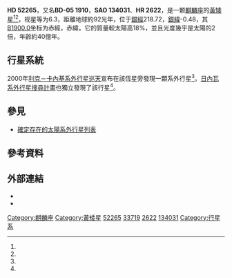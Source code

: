 {{Starbox begin
| name = HD 52265
}}
{{Starbox observe
| epoch = [[J2000.0|J2000.0]]
| constell = [[麒麟座|麒麟座]]<ref name=SIMBAD>{{cite web
 | url=http://simbad.u-strasbg.fr/simbad/sim-id?Ident=HR+2622
 | title=Pulsating variable Star
 | publisher=Centre de Données astronomiques de Strasbourg
 | work=SIMBAD
 | accessdate=2012-07-13
 | archive-date=2019-12-20
 | archive-url=https://web.archive.org/web/20191220153019/http://simbad.u-strasbg.fr/simbad/sim-id%3FIdent%3DHR%2B2622
 | dead-url=no
 }}</ref><ref name=DATA>{{cite web
 | url=http://vizier.u-strasbg.fr/viz-bin/VizieR-5?-out.add=.&-source=5050&-corr=PK=HR&-out.max=9999&HR=2622
 | title=VizieR Detailed Page
 | accessdate=2012-07-13
 | archive-date=2016-03-05
 | archive-url=https://web.archive.org/web/20160305203724/http://vizier.u-strasbg.fr/viz-bin/VizieR-5?-out.add=.&-source=5050&-corr=PK=HR&-out.max=9999&HR=2622
 | dead-url=no
 }}</ref>
| 星官 = 
| ra = {{RA|7|0|18}}<ref name=SIMBAD /><ref name=DATA />
| dec = {{DEC|-5|22|1}}<ref name=SIMBAD /><ref name=DATA />
| appmag_v = 6.301<ref name=SIMBAD /><ref name=DATA />
}}
{{Starbox character
| class = G0V
| b-v = 0.57<ref name=SIMBAD /><ref name=DATA />
| u-b = 0.09<ref name=SIMBAD /><ref name=DATA />
| r-i = <ref name=SIMBAD /><ref name=DATA />
| variable = 
}}
{{Starbox astrometry
| radial_v = 0.09
| prop_mo_ra = 54
| parallax = 
| p_error = 
}}
{{Starbox catalog
| names =BD-05 1910，[[SAO星表|SAO]] 134031，[[HD星表|HD]] 52265，[[HR星表|HR]] 2622，[[博斯星表|GC 9220]]，[[Hipparcos_catalogue|HIP 33719]]}}
{{Starbox reference |Simbad=HR+2622}}
{{Starbox end}}

'''HD 52265'''，又名'''BD-05 1910'''，'''SAO 134031'''、'''HR 2622'''，是一颗[[麒麟座|麒麟座]]的[[黃矮星|黃矮星]]<ref name=SIMBAD /><ref name=DATA />，视星等为6.3，距離地球約92光年，位于[[銀道座標系|銀經]]218.72，[[銀道座標系|銀緯]]-0.48，其[[B1900.0|B1900.0]]坐标为赤經{{RA|6|55|23.4}}，赤緯{{DEC|-5|-0.48|49}}。它的質量較太陽高18%，並且光度幾乎是太陽的2倍，年齡約40億年。

== 行星系統 ==
2000年[[利克－卡內基系外行星巡天|利克－卡內基系外行星巡天]]宣布在該恆星旁發現一顆系外行星<ref name="Butler2000"/>。[[日內瓦系外行星搜尋計畫|日內瓦系外行星搜尋計畫]]也獨立發現了該行星<ref name="Naef2001"/>。

{{OrbitboxPlanet begin
| table_ref = <ref name="Butler2006"/>
}}
{{OrbitboxPlanet
| exoplanet = [[HD_52265_b|b]]
| mass = >1.09 ± 0.11
| period = 119.290 ± 0.086
| semimajor = 0.504 ± 0.029
| eccentricity = 0.325 ± 0.065
}}
{{Orbitbox end}}

== 參見 ==
* [[確定存在的太陽系外行星列表|確定存在的太陽系外行星列表]]

==參考資料==
{{Reflist|colwidth=30em|refs=

<ref name="Butler2000">{{cite journal | url=http://iopscience.iop.org/0004-637X/545/1/504/fulltext/ | title=Planetary Companions to the Metal-rich Stars BD -10°3166 and HD 52265 | last1=Butler | first1=R. Paul | last2=Vogt | first2=Steven S. | last3=Marcy | first3=Geoffrey W. | last4=Fischer | first4=Debra A. | last5=Henry | first5=Gregory W. | last6=Apps | first6=Kevin | display-authors=1 | journal=The Astrophysical Journal | volume=545 | issue=1 | pages=504–511 | year=2000 | bibcode=2000ApJ...545..504B | doi=10.1086/317796 }}</ref>

<ref name="Butler2006">{{cite journal | url=http://www.iop.org/EJ/article/0004-637X/646/1/505/64046.html | title=Catalog of Nearby Exoplanets | last1=Butler | first1=R. P. | last2=Wright | first2=J. T. | last3=Marcy | first3=G. W. | last4=Fischer | first4=D. A. | last5=Vogt | first5=S. S. | last6=Tinney | first6=C. G. | last7=Jones | first7=H. R. A. | last8=Carter | first8=B. D. | last9=Johnson | first9=J. A. | display-authors=1 | journal=The Astrophysical Journal | volume=646 | issue=1 | pages=505–522 | year=2006 | arxiv=astro-ph/0607493 | bibcode=2006ApJ...646..505B | doi=10.1086/504701 | access-date=2012-11-22 | archive-date=2009-05-02 | archive-url=https://www.webcitation.org/5gTrfcenD?url=http://www.iop.org/EJ/article/0004-637X/646/1/505/64046.html | dead-url=no }}</ref>

<ref name="Naef2001">{{cite journal | url=http://www.aanda.org/articles/aa/full/2001/31/aa10239/aa10239.html | title=The CORALIE survey for southern extrasolar planets V. 3 new extrasolar planets | last1=Naef | first1=D. | last2=Mayor | first2=M. | last3=Pepe | first3=F. | last4=Queloz | first4=D. | last5=Santos | first5=N. C. | last6=Udry | first6=S. | last7=Burnet | first7=M. | display-authors=1 | journal=Astronomy and Astrophysics | volume=375 | issue=1 | pages=205–218 | year=2001 | arxiv=astro-ph/0106255 | bibcode=2001A&A...375..205N | doi=10.1051/0004-6361:20010841 | access-date=2012-11-22 | archive-date=2019-09-23 | archive-url=https://web.archive.org/web/20190923142958/https://www.aanda.org/articles/aa/full/2001/31/aa10239/aa10239.html | dead-url=no }}</ref>

}}

== 外部連結 ==
* {{cite web | url=http://exoplanet.eu/star.php?st=HD+52265 | title=Notes for star HD 52265 | work=The Extrasolar Planets Encyclopaedia | accessdate=2008-08-22 | archive-date=2012-05-05 | archive-url=https://web.archive.org/web/20120505101700/http://exoplanet.eu/star.php?st=HD+52265 | dead-url=no }}
* {{cite web | url=http://www.extrasolar.net/planettour.asp?StarCatId=normal&StarId=108 | title=HD 52265 | work=Extrasolar Visions | accessdate=2008-08-22 | deadurl=yes | archiveurl=https://web.archive.org/web/20110605073513/http://www.extrasolar.net/planettour.asp?StarCatId=normal&StarId=108 | archivedate=2011-06-05 }}

{{Sky|07|00|18.0363|-|05|22|01.783|91.5}}

[[Category:麒麟座|Category:麒麟座]]
[[Category:黃矮星|Category:黃矮星]]
[[Category:HD和HDE天體|52265]]
[[Category:HIP天體|33719]]
[[Category:HR天體|2622]]
[[Category:SAO天體|134031]]
[[Category:行星系|Category:行星系]]